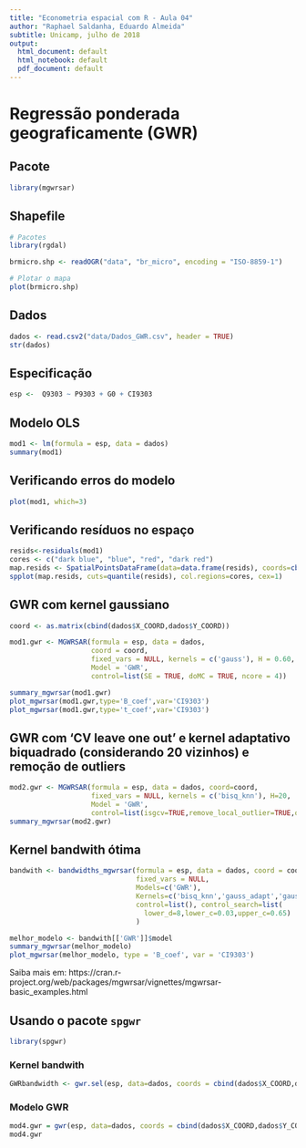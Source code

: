 ```yaml
---
title: "Econometria espacial com R - Aula 04"
author: "Raphael Saldanha, Eduardo Almeida"
subtitle: Unicamp, julho de 2018
output:
  html_document: default
  html_notebook: default
  pdf_document: default
---
```


# Regressão ponderada geograficamente (GWR)

## Pacote

```r
library(mgwrsar)
```

## Shapefile

```r
# Pacotes
library(rgdal)

brmicro.shp <- readOGR("data", "br_micro", encoding = "ISO-8859-1")

# Plotar o mapa
plot(brmicro.shp)
```

## Dados

```r
dados <- read.csv2("data/Dados_GWR.csv", header = TRUE)
str(dados)
```

## Especificação

```r
esp <-  Q9303 ~ P9303 + G0 + CI9303
```


## Modelo OLS

```r
mod1 <- lm(formula = esp, data = dados)
summary(mod1)
```

## Verificando erros do modelo

```r
plot(mod1, which=3)
```

## Verificando resíduos no espaço

```r
resids<-residuals(mod1)
cores <- c("dark blue", "blue", "red", "dark red") 
map.resids <- SpatialPointsDataFrame(data=data.frame(resids), coords=cbind(dados$X_COORD,dados$Y_COORD)) 
spplot(map.resids, cuts=quantile(resids), col.regions=cores, cex=1) 
```

## GWR com kernel gaussiano 

```r
coord <- as.matrix(cbind(dados$X_COORD,dados$Y_COORD))
```


```r
mod1.gwr <- MGWRSAR(formula = esp, data = dados, 
                    coord = coord,
                    fixed_vars = NULL, kernels = c('gauss'), H = 0.60,
                    Model = 'GWR',
                    control=list(SE = TRUE, doMC = TRUE, ncore = 4))

summary_mgwrsar(mod1.gwr)
plot_mgwrsar(mod1.gwr,type='B_coef',var='CI9303')
plot_mgwrsar(mod1.gwr,type='t_coef',var='CI9303')
```

## GWR com 'CV leave one out' e kernel adaptativo biquadrado (considerando 20 vizinhos) e remoção de outliers

```r
mod2.gwr <- MGWRSAR(formula = esp, data = dados, coord=coord,
                    fixed_vars = NULL, kernels = c('bisq_knn'), H=20,
                    Model = 'GWR',
                    control=list(isgcv=TRUE,remove_local_outlier=TRUE,outv=0.01))
summary_mgwrsar(mod2.gwr)
```

## Kernel bandwith ótima

```r
bandwith <- bandwidths_mgwrsar(formula = esp, data = dados, coord = coord,
                               fixed_vars = NULL, 
                               Models=c('GWR'), 
                               Kernels=c('bisq_knn','gauss_adapt','gauss'), 
                               control=list(), control_search=list(
                                 lower_d=8,lower_c=0.03,upper_c=0.65)
                               )

melhor_modelo <- bandwith[['GWR']]$model
summary_mgwrsar(melhor_modelo)
plot_mgwrsar(melhor_modelo, type = 'B_coef', var = 'CI9303') 
```

Saiba mais em: https://cran.r-project.org/web/packages/mgwrsar/vignettes/mgwrsar-basic_examples.html


## Usando o pacote `spgwr`

```r
library(spgwr)
```


### Kernel bandwith

```r
GWRbandwidth <- gwr.sel(esp, data=dados, coords = cbind(dados$X_COORD,dados$Y_COORD), adapt = TRUE) 
```

### Modelo GWR

```r
mod4.gwr = gwr(esp, data=dados, coords = cbind(dados$X_COORD,dados$Y_COORD), adapt=GWRbandwidth, hatmatrix=TRUE, se.fit=TRUE) 
mod4.gwr
```

